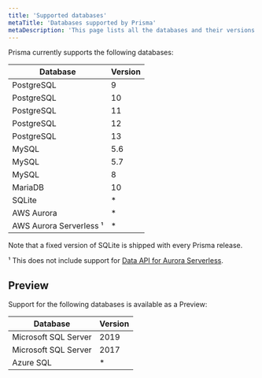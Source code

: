 ```yaml
---
title: 'Supported databases'
metaTitle: 'Databases supported by Prisma'
metaDescription: 'This page lists all the databases and their versions that are supported by Prisma.'
---
```


<TopBlock>

Prisma currently supports the following databases:

| Database                     | Version |
| ---------------------------- | ------- |
| PostgreSQL                   | 9       |
| PostgreSQL                   | 10      |
| PostgreSQL                   | 11      |
| PostgreSQL                   | 12      |
| PostgreSQL                   | 13      |
| MySQL                        | 5.6     |
| MySQL                        | 5.7     |
| MySQL                        | 8       |
| MariaDB                      | 10      |
| SQLite                       | \*      |
| AWS Aurora                   | \*      |
| AWS Aurora Serverless &sup1; | \*      |

Note that a fixed version of SQLite is shipped with every Prisma release.

&sup1; This does not include support for [Data API for Aurora Serverless](https://github.com/prisma/prisma/issues/1964).

</TopBlock>

## Preview

Support for the following databases is available as a Preview:

| Database             | Version |
| -------------------- | ------- |
| Microsoft SQL Server | 2019    |
| Microsoft SQL Server | 2017    |
| Azure SQL            | \*      |

